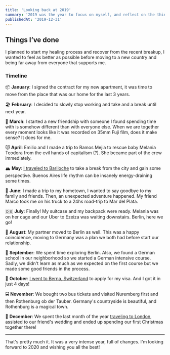 ```yaml
---
title: 'Looking back at 2019'
summary: '2019 was the year to focus on myself, and reflect on the things I did over the last decade.'
publishedAt: '2019-12-31'
---
```


## Things I’ve done

I planned to start my healing process and recover from the recent breakup, I wanted to feel as better as possible before moving to a new country and being far away from everyone that supports me.

### Timeline

📦 **January**:
I signed the contract for my new apartment, it was time to move from the place that was our home for the last 3 years.

🏖 **February**:
I decided to slowly stop working and take and a break until next year.

🥰 **March**:
I started a new friendship with someone I found spending time with is somehow different than with everyone else. When we are together every moment looks like it was recorded on 35mm Fuji film, does it make sense? It does for me.

😻 **April**:
Emilio and I made a trip to Ramos Mejia to rescue baby Melania Teodora from the evil hands of capitalism (?). She became part of the crew immediately.

🏔 **May**:
[I traveled to Bariloche](https://photos.diego.earth/r/16255682927936) to take a break from the city and gain some perspective. Buenos Aires life rhythm can be insanely energy-draining some times.

🏡 **June**:
I made a trip to my hometown, I wanted to say goodbye to my family and friends. Then, an unexpected adventure happened. My friend Marco took me on his truck to a 24hs road-trip to Mar del Plata.

🇩🇪 **July**:
Finally! My suitcase and my backpack were ready. Melania was on her cage and our Uber to Ezeiza was waiting downstairs. Berlin, here we go!

👫 **August**:
My partner moved to Berlin as well. This was a happy coincidence, moving to Germany was a plan we both had before start our relationship.

🧭 **September**:
We spent time exploring Berlin. Also, we found a German school in our neighborhood so we started a German intensive course. Sadly, we didn't learn as much as we expected on the first course but we made some good friends in the process.

🛂 **October**:
[I went to Berna, Switzerland](https://photos.diego.earth/r/16255680488236) to apply for my visa. And I got it in just 4 days!

🚍 **November**:
We bought two bus tickets and visited Nuremberg first and then Rothenburg ob der Tauber. Germany's countryside is beautiful, and Rothenburg is a magical town.

🎄 **December**:
We spent the last month of the year [traveling to London](https://photos.diego.earth/r/16255681122862), assisted to our friend's wedding and ended up spending our first Christmas
together there!

---

That's pretty much it. It was a very intense year, full of changes. I'm looking forward to 2020 and wishing you all the best!
